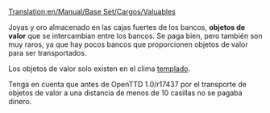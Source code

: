 [[Translation:en/Manual/Base Set/Cargos/Valuables]]

{{es/Manual/Base Set/Cargos/Carga| carga  = Objetos de valor
| imagen = en/Manual/Base Set/Cargos/Valuables.png
| producida = [[es/Manual/Base Set/Industries/Banco|Banco]]
| aceptada  = [[es/Manual/Base Set/Industries/Banco|Banco]]
}}
Joyas y oro almacenado en las cajas fuertes de los bancos, '''objetos de valor''' que se intercambian entre los bancos. Se paga bien, pero también son muy raros, ya que hay pocos bancos que proporcionen objetos de valor para ser transportados.

Los objetos de valor solo existen en el clima [[es/Manual/Clima|templado]].

Tenga en cuenta que antes de OpenTTD 1.0/r17437 por el transporte de objetos de valor a una distancia de menos de 10 casillas no se pagaba dinero.